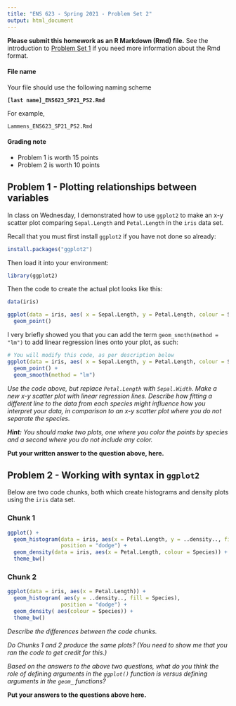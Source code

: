 ```yaml
---
title: "ENS 623 - Spring 2021 - Problem Set 2"
output: html_document
---
```


**Please submit this homework as an R Markdown (Rmd) file.**
See the introduction to [Problem Set 1](http://mlammens.github.io/ENS-623-Research-Stats/problem_sets/Problem-set-1.html) if you need more information about the Rmd format.

#### File name

Your file should use the following naming scheme

**`[last name]_ENS623_SP21_PS2.Rmd`**

For example, 

`Lammens_ENS623_SP21_PS2.Rmd`

#### Grading note

* Problem 1 is worth 15 points
* Problem 2 is worth 10 points


## Problem 1 - Plotting relationships between variables

In class on Wednesday, I demonstrated how to use `ggplot2` to make an x-y scatter plot comparing `Sepal.Length` and `Petal.Length` in the `iris` data set.

Recall that you must first install `ggplot2` if you have not done so already:

```r
install.packages("ggplot2")
```

Then load it into your environment:

```r
library(ggplot2)
```

Then the code to create the actual plot looks like this:

```r
data(iris)

ggplot(data = iris, aes( x = Sepal.Length, y = Petal.Length, colour = Species )) + 
  geom_point()
```

I very briefly showed you that you can add the term `geom_smoth(method = "lm")` to add linear regression lines onto your plot, as such:


```r
# You will modify this code, as per description below
ggplot(data = iris, aes( x = Sepal.Length, y = Petal.Length, colour = Species )) + 
  geom_point() +
  geom_smooth(method = "lm")

```

*Use the code above, but replace `Petal.Length` with `Sepal.Width`. Make a new x-y scatter plot with linear regression lines. Describe how fitting a different line to the data from each species might influence how you interpret your data, in comparison to an x-y scatter plot where you do not separate the species.*

***Hint:** You should make two plots, one where you color the points by species and a second where you do not include any color.*

**Put your written answer to the question above, here.**

## Problem 2 - Working with syntax in `ggplot2`

Below are two code chunks, both which create histograms and density plots using the `iris` data set.

### Chunk 1

```r
ggplot() +
  geom_histogram(data = iris, aes(x = Petal.Length, y = ..density.., fill = Species), 
                 position = "dodge") +
  geom_density(data = iris, aes(x = Petal.Length, colour = Species)) +
  theme_bw() 
```

### Chunk 2

```r
ggplot(data = iris, aes(x = Petal.Length)) +
  geom_histogram( aes(y = ..density.., fill = Species), 
                 position = "dodge") +
  geom_density( aes(colour = Species)) +
  theme_bw() 
```

*Describe the differences between the code chunks.*

*Do Chunks 1 and 2 produce the same plots? (You need to show me that you ran the code to get credit for this.)*

*Based on the answers to the above two questions, what do you think the role of defining arguments in the `ggplot()` function is versus defining arguments in the `geom_` functions?*

**Put your answers to the questions above here.**
